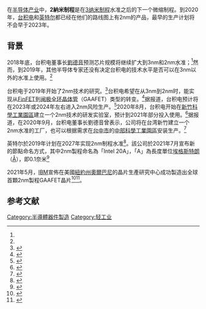 {{noteTA
|G1=USState
|G2=Unit
}}
{{半導體製程}}

在[[半导体产业|半导体产业]]中，'''2納米制程'''是在[[3纳米制程|3纳米制程]]水准之后的下一个微缩制程。到2020年，[[台灣積體電路製造|台积电]]和[[英特尔|英特尔]]都已经在他们的路线图上有2nm的产品，最早的生产计划将不会早于2023年。

==背景==
2018年底，台积电董事长[[劉德音|劉德音]]预测芯片规模将继续扩大到3nm和2nm水准；<ref name=tsmcsep2018/>然而，到2019年，其他半导体专家还没有决定台积电的技术水平是否可以在3nm以外的水准上使用。<ref name=eeasiamar2018/>

台积电于2019年开始了2nm技术的研究。<ref>{{Citation|url=https://wccftech.com/tsmc-2nm-research-taiwan/|title=TSMC To Commence 2nm Research In Hsinchu, Taiwan Claims Report|first=Ramish|last=Zafar|date=12 June 2019|accessdate=2020-11-30|archive-date=2020-11-07|archive-url=https://web.archive.org/web/20201107234628/https://wccftech.com/tsmc-2nm-research-taiwan/|dead-url=no}}</ref>台积电希望在从3nm到2nm时，能实现从[[FinFET|FinFET]]到[[多閘極電晶體|闸极全环晶体管]]（GAAFET）类型的转变。<ref>{{citation | url = https://www.digitimes.com/news/a20200921VL201.html | title = Highlights of the day: TSMC reportedly adopts GAA transistors for 2nm chips | date = 21 Sep 2020 | work = www.digitimes.com | accessdate = 2020-11-30 | archive-date = 2020-10-23 | archive-url = https://web.archive.org/web/20201023051432/https://www.digitimes.com/news/a20200921VL201.html | dead-url = no }}</ref>据报道，台积电预计将在2023年或2024年左右进入2nm风险生产。<ref>{{Citation|url=https://finance.technews.tw/2020/07/13/tsmc-2nm-gaa/|title=TSMC has achieved a breakthrough in 2nm, will adopt GAA technology and put it into production in 2023-2024|date=13 July 2020|work=finance.technews.tw|accessdate=2020-11-30|archive-date=2020-11-27|archive-url=https://web.archive.org/web/20201127033232/https://finance.technews.tw/2020/07/13/tsmc-2nm-gaa/|dead-url=no}}</ref>2020年8月，台积电开始在[[新竹科學工業園區|新竹科學工業園區]]建立一个2nm技术的研发实验室，预计到2021年部分投入使用。<ref>{{citation | url = https://taipeitimes.com/News/front/archives/2020/08/26/2003742295 | title = TSMC developing 2nm tech at new R&D center | first = Lisa | last = Wang | date = 26 Aug 2020 | work = taipeitimes.com | accessdate = 2020-11-30 | archive-date = 2021-01-24 | archive-url = https://web.archive.org/web/20210124141651/https://www.taipeitimes.com/News/front/archives/2020/08/26/2003742295 | dead-url = no }}</ref>据报道，在2020年9月，台积电董事长劉德音曾表示，公司将在台湾新竹建立一个2nm水准的工厂，也可以根据需求在[[台中市|台中市]]的[[中部科學工業園區|中部科學工業園區]]安装生产。<ref>{{citation | url = https://focustaiwan.tw/sci-tech/202009230017 | title = TSMC to build 2nm wafer plant in Hsinchu | first1 = Chang | last1 = Chien-Chung | first2 = Frances | last2 = Huang | date = 23 Sep 2020 | work = focustaiwan.tw | accessdate = 2020-11-30 | archive-date = 2020-10-25 | archive-url = https://web.archive.org/web/20201025160716/https://focustaiwan.tw/sci-tech/202009230017 | dead-url = no }}</ref> 

英特尔於2019年计划在2027年实现2nm制程水准<ref>{{Citation| url = https://www.anandtech.com/show/15217/intels-manufacturing-roadmap-from-2019-to-2029| title = Intel's Manufacturing Roadmap from 2019 to 2029: Back Porting, 7nm, 5nm, 3nm, 2nm, and 1.4 nm| first = Ian| last = Cutress| work = www.anandtech.com| accessdate = 2020-11-30| archive-date = 2021-01-12| archive-url = https://web.archive.org/web/20210112092150/https://www.anandtech.com/show/15217/intels-manufacturing-roadmap-from-2019-to-2029| dead-url = no}}</ref>。該公司於2021年7月宣布新的節點命名方式，其中2nm製程命名為「Intel 20A」，「A」為長度單位[[埃格斯特朗|埃格斯特朗]]（[[Å|Å]]），即0.1奈米<ref name="intelroadmap">{{Cite web|last=Cutress|first=Dr Ian|title=Intel's Process Roadmap to 2025: with 4nm, 3nm, 20A and 18A?!|url=https://www.anandtech.com/show/16823/intel-accelerated-offensive-process-roadmap-updates-to-10nm-7nm-4nm-3nm-20a-18a-packaging-foundry-emib-foveros|access-date=2021-07-27|website=www.anandtech.com|archive-date=2021-11-03|archive-url=https://web.archive.org/web/20211103110548/https://www.anandtech.com/show/16823/intel-accelerated-offensive-process-roadmap-updates-to-10nm-7nm-4nm-3nm-20a-18a-packaging-foundry-emib-foveros}}</ref>

2021年5月，[[IBM|IBM]]宣佈在美國[[紐約州|紐約州]][[奧爾巴尼|奧爾巴尼]]的晶片生產研究中心成功製造出全球首顆2nm製程GAAFET晶片<ref>{{Cite news|last=Nellis|first=Stephen|date=2021-05-06|title=IBM unveils 2-nanometer chip technology for faster computing|language=en|work=Reuters|url=https://www.reuters.com/article/us-ibm-semiconductors-idUSKBN2CN12S|access-date=2021-05-06|archive-date=2021-05-07|archive-url=https://web.archive.org/web/20210507065900/https://www.reuters.com/article/us-ibm-semiconductors-idUSKBN2CN12S}}</ref><ref>{{cite news |author1=cnbeta |title=超越台積電，IBM宣佈已經製造出全球首顆2奈米EUV晶片 |url=https://www.techbang.com/posts/86532-ibm-has-announced-that-it-has-built-the-worlds-first-2nm-euv |accessdate=2021-05-07 |publisher=T客邦 |date=2021-05-07 |archive-date=2021-05-13 |archive-url=https://web.archive.org/web/20210513071906/https://www.techbang.com/posts/86532-ibm-has-announced-that-it-has-built-the-worlds-first-2nm-euv }}</ref>。

==参考文献==
{{reflist|refs = 

<ref name=tsmcsep2018>{{citation | title = TSMC: Chip Scaling Could Accelerate | first = Alan | last = Patterson | date = 12 Sep 2018 | url = https://www.eetimes.com/document.asp?doc_id=1333692 | work = www.eetimes.com | accessdate = 2020-11-30 | archive-date = 2018-09-24 | archive-url = https://web.archive.org/web/20180924141514/https://www.eetimes.com/document.asp?doc_id=1333692 | dead-url = no }}</ref>

<ref name=eeasiamar2018>{{citation | url = https://www.eetasia.com/news/article/SPIE-Conference-Predicts-Bumpy-Chip-Roadmap | title = SPIE Conference Predicts Bumpy Chip Roadmap | date = 4 March 2019 | first = Rick | last = Merritt | work = www.eetasia.com | accessdate = 2020-11-30 | archive-date = 2019-06-27 | archive-url = https://web.archive.org/web/20190627031404/https://www.eetasia.com/news/article/SPIE-Conference-Predicts-Bumpy-Chip-Roadmap | dead-url = no }}</ref>

}}

[[Category:半導體器件製造|Category:半導體器件製造]]
[[Category:轻工业|Category:轻工业]]